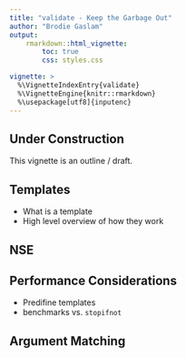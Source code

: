 ```yaml
---
title: "validate - Keep the Garbage Out"
author: "Brodie Gaslam"
output:
    rmarkdown::html_vignette:
        toc: true
        css: styles.css

vignette: >
  %\VignetteIndexEntry{validate}
  %\VignetteEngine{knitr::rmarkdown}
  %\usepackage[utf8]{inputenc}
---
```


## Under Construction

This vignette is an outline / draft.

## Templates

* What is a template
* High level overview of how they work

## NSE

## Performance Considerations

* Predifine templates
* benchmarks vs. `stopifnot`

## Argument Matching

